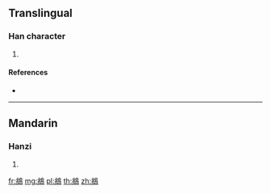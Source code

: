{{character info/new}}
==Translingual==

===Han character===
{{Han char|rn=196|rad=鳥|as=06|sn=17|four=|canj=LMUOF}}

# {{defn|Han|sort=鳥06}}

====References====
* {{Han ref|kx=1488.020|dkj=46855|dj=2019.050|hdz=74631.020|uh=9D35|ud=40245}}

----

==Mandarin==

===Hanzi===
{{cmn-hanzi|pin=[[hòng]] ([[hong4]]), [[jiāo]] ([[jiao1]])|wg=hung<sup>4</sup>, chiao<sup>1</sup>}}

# {{defn|lang=cmn|sort=鳥06}}

[[fr:鴵]]
[[mg:鴵]]
[[pl:鴵]]
[[th:鴵]]
[[zh:鴵]]